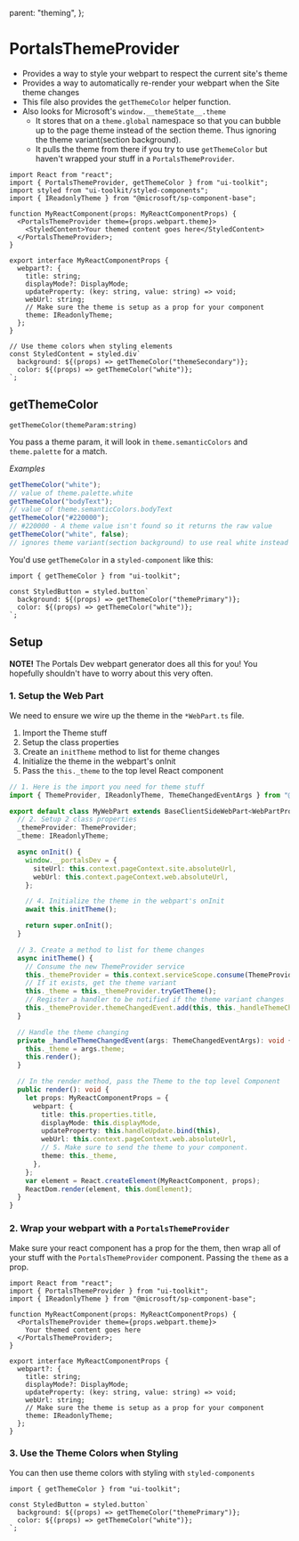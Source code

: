   parent: "theming",
};

# PortalsThemeProvider

- Provides a way to style your webpart to respect the current site's theme
- Provides a way to automatically re-render your webpart when the Site theme changes
- This file also provides the `getThemeColor` helper function.
- Also looks for Microsoft's `window.__themeState__.theme`
  - It stores that on a `theme.global` namespace so that you can bubble up to the page theme instead of the section theme. Thus ignoring the theme variant(section background).
  - It pulls the theme from there if you try to use `getThemeColor` but haven't wrapped your stuff in a `PortalsThemeProvider`.

```tsx
import React from "react";
import { PortalsThemeProvider, getThemeColor } from "ui-toolkit";
import styled from "ui-toolkit/styled-components";
import { IReadonlyTheme } from "@microsoft/sp-component-base";

function MyReactComponent(props: MyReactComponentProps) {
  <PortalsThemeProvider theme={props.webpart.theme}>
    <StyledContent>Your themed content goes here</StyledContent>
  </PortalsThemeProvider>;
}

export interface MyReactComponentProps {
  webpart?: {
    title: string;
    displayMode?: DisplayMode;
    updateProperty: (key: string, value: string) => void;
    webUrl: string;
    // Make sure the theme is setup as a prop for your component
    theme: IReadonlyTheme;
  };
}

// Use theme colors when styling elements
const StyledContent = styled.div`
  background: ${(props) => getThemeColor("themeSecondary")};
  color: ${(props) => getThemeColor("white")};
`;
```

## getThemeColor

`getThemeColor(themeParam:string)`

You pass a theme param, it will look in `theme.semanticColors` and `theme.palette` for a match.

_Examples_

```typescript
getThemeColor("white");
// value of theme.palette.white
getThemeColor("bodyText");
// value of theme.semanticColors.bodyText
getThemeColor("#220000");
// #220000 - A theme value isn't found so it returns the raw value
getThemeColor("white", false);
// ignores theme variant(section background) to use real white instead of inverted white
```

You'd use `getThemeColor` in a `styled-component` like this:

```tsx
import { getThemeColor } from "ui-toolkit";

const StyledButton = styled.button`
  background: ${(props) => getThemeColor("themePrimary")};
  color: ${(props) => getThemeColor("white")};
`;
```

## Setup

**NOTE!** The Portals Dev webpart generator does all this for you! You hopefully shouldn't have to worry about this very often.

### 1. Setup the Web Part

We need to ensure we wire up the theme in the `*WebPart.ts` file.

1. Import the Theme stuff
2. Setup the class properties
3. Create an `initTheme` method to list for theme changes
4. Initialize the theme in the webpart's onInit
5. Pass the `this._theme` to the top level React component

```typescript
// 1. Here is the import you need for theme stuff
import { ThemeProvider, IReadonlyTheme, ThemeChangedEventArgs } from "@microsoft/sp-component-base";

export default class MyWebPart extends BaseClientSideWebPart<WebPartProperties> {
  // 2. Setup 2 class properties
  _themeProvider: ThemeProvider;
  _theme: IReadonlyTheme;

  async onInit() {
    window.__portalsDev = {
      siteUrl: this.context.pageContext.site.absoluteUrl,
      webUrl: this.context.pageContext.web.absoluteUrl,
    };

    // 4. Initialize the theme in the webpart's onInit
    await this.initTheme();

    return super.onInit();
  }

  // 3. Create a method to list for theme changes
  async initTheme() {
    // Consume the new ThemeProvider service
    this._themeProvider = this.context.serviceScope.consume(ThemeProvider.serviceKey);
    // If it exists, get the theme variant
    this._theme = this._themeProvider.tryGetTheme();
    // Register a handler to be notified if the theme variant changes
    this._themeProvider.themeChangedEvent.add(this, this._handleThemeChangedEvent);
  }

  // Handle the theme changing
  private _handleThemeChangedEvent(args: ThemeChangedEventArgs): void {
    this._theme = args.theme;
    this.render();
  }

  // In the render method, pass the Theme to the top level Component
  public render(): void {
    let props: MyReactComponentProps = {
      webpart: {
        title: this.properties.title,
        displayMode: this.displayMode,
        updateProperty: this.handleUpdate.bind(this),
        webUrl: this.context.pageContext.web.absoluteUrl,
        // 5. Make sure to send the theme to your component.
        theme: this._theme,
      },
    };
    var element = React.createElement(MyReactComponent, props);
    ReactDom.render(element, this.domElement);
  }
}
```

### 2. Wrap your webpart with a `PortalsThemeProvider`

Make sure your react component has a prop for the them, then wrap all of
your stuff with the `PortalsThemeProvider` component. Passing the `theme` as a prop.

```tsx
import React from "react";
import { PortalsThemeProvider } from "ui-toolkit";
import { IReadonlyTheme } from "@microsoft/sp-component-base";

function MyReactComponent(props: MyReactComponentProps) {
  <PortalsThemeProvider theme={props.webpart.theme}>
    Your themed content goes here
  </PortalsThemeProvider>;
}

export interface MyReactComponentProps {
  webpart?: {
    title: string;
    displayMode?: DisplayMode;
    updateProperty: (key: string, value: string) => void;
    webUrl: string;
    // Make sure the theme is setup as a prop for your component
    theme: IReadonlyTheme;
  };
}
```

### 3. Use the Theme Colors when Styling

You can then use theme colors with styling with `styled-components`

```tsx
import { getThemeColor } from "ui-toolkit";

const StyledButton = styled.button`
  background: ${(props) => getThemeColor("themePrimary")};
  color: ${(props) => getThemeColor("white")};
`;
```
